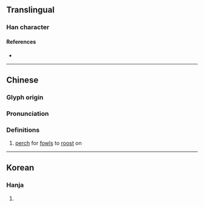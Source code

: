 {{character info}}
==Translingual==

===Han character===
{{Han char|rn=75|rad=木|as=10|sn=14|four=45994|canj=DNQD|ids=⿰木桀}}

====References====
* {{Han ref|kx=0543.330|dkj=15254|dj=0931.180|hdz=21267.040|uh=69A4|ud=27044|bh=E251|bd=57937}}

----

==Chinese==
{{zh-forms}}

===Glyph origin===
{{Han etym}}

===Pronunciation===
{{zh-pron
|m=jié
|c=git6
|mc=y
|oc=y
|ma=
|cat=n
}}

===Definitions===
{{zh-hanzi}}

# [[perch]] for [[fowl]]s to [[roost]] on

----

==Korean==

===Hanja===
{{ko-hanja|hangeul=걸|eumhun=|rv=geol|mr=kŏl|y=kel}}

# {{rfdef|ko|sort=木10}}
